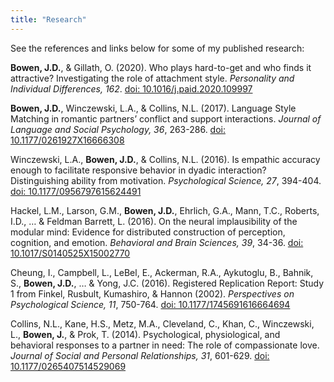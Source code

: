 ---
title: "Research"
---

See the references and links below for some of my published research:

**Bowen, J.D.**, & Gillath, O. (2020). Who plays hard-to-get and who finds it attractive? Investigating the role of attachment style. *Personality and Individual Differences, 162*. [doi: 10.1016/j.paid.2020.109997](https://doi.org/10.1016/j.paid.2020.109997)

**Bowen, J.D.**, Winczewski, L.A., & Collins, N.L. (2017). Language Style Matching in romantic partners' conflict and support interactions. *Journal of Language and Social Psychology, 36*, 263-286. [doi: 10.1177/0261927X16666308](https://doi.org/10.1177/0261927X16666308)

Winczewski, L.A., **Bowen, J.D.**, & Collins, N.L. (2016). Is empathic accuracy enough to facilitate responsive behavior in dyadic interaction? Distinguishing ability from motivation. *Psychological Science, 27*, 394-404. [doi: 10.1177/0956797615624491](https://doi.org/10.1177/0956797615624491)

Hackel, L.M., Larson, G.M., **Bowen, J.D.**, Ehrlich, G.A., Mann, T.C., Roberts, I.D., ... & Feldman Barrett, L. (2016). On the neural implausibility of the modular mind: Evidence for distributed construction of perception, cognition, and emotion. *Behavioral and Brain Sciences, 39*, 34-36. [doi: 10.1017/S0140525X15002770](https://doi.org/10.1017/S0140525X15002770)

Cheung, I., Campbell, L., LeBel, E., Ackerman, R.A., Aykutoglu, B., Bahnik, S., **Bowen, J.D.**, ... & Yong, J.C. (2016). Registered Replication Report: Study 1 from Finkel, Rusbult, Kumashiro, & Hannon (2002). *Perspectives on Psychological Science, 11*, 750-764. [doi: 10.1177/1745691616664694](https://doi.org/10.1177/1745691616664694)

Collins, N.L., Kane, H.S., Metz, M.A., Cleveland, C., Khan, C., Winczewski, L., **Bowen, J.**, & Prok, T. (2014). Psychological, physiological, and behavioral responses to a partner in need: The role of compassionate love. *Journal of Social and Personal Relationships, 31*, 601-629. [doi: 10.1177/0265407514529069](https://doi.org/10.1177/0265407514529069)

